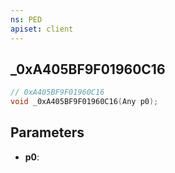 ```yaml
---
ns: PED
apiset: client
---
```

## _0xA405BF9F01960C16

```c
// 0xA405BF9F01960C16
void _0xA405BF9F01960C16(Any p0);
```


## Parameters
* **p0**: